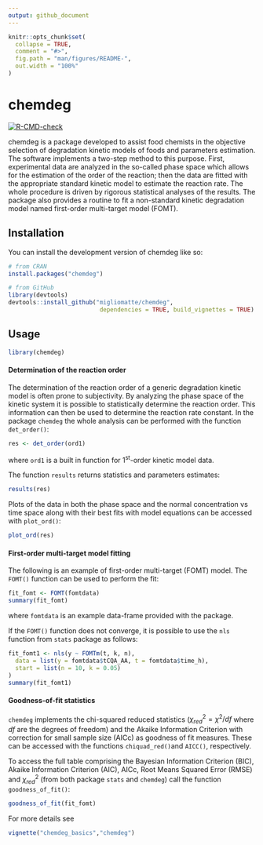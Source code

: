 ```yaml
---
output: github_document
---
```


<!-- README.md is generated from README.Rmd. Please edit that file -->

```r
knitr::opts_chunk$set(
  collapse = TRUE,
  comment = "#>",
  fig.path = "man/figures/README-",
  out.width = "100%"
)
```

# chemdeg

<!-- badges: start -->
[![R-CMD-check](https://github.com/migliomatte/chemdeg/actions/workflows/R-CMD-check.yaml/badge.svg)](https://github.com/migliomatte/chemdeg/actions/workflows/R-CMD-check.yaml)
<!-- badges: end -->

chemdeg is a package developed to assist food chemists in the objective selection of degradation kinetic models of foods and parameters estimation. The software implements a two-step method to this purpose. First, experimental data are analyzed in the so-called phase space which allows for the estimation of the order of the reaction; then the data are fitted with the appropriate standard kinetic model to estimate the reaction rate. The whole procedure is driven by rigorous statistical analyses of the results. The package also provides a routine to fit a non-standard kinetic degradation model named first-order multi-target model (FOMT).

## Installation

You can install the development version of chemdeg like so:

``` r
# from CRAN
install.packages("chemdeg")

# from GitHub
library(devtools)
devtools::install_github("migliomatte/chemdeg",
                          dependencies = TRUE, build_vignettes = TRUE)
```

## Usage

```r
library(chemdeg)
```

#### Determination of the reaction order
The determination of the reaction order of a generic degradation kinetic model is often prone to subjectivity. By analyzing the phase space of the kinetic system it is possible to statistically determine the reaction order. This information can then be used to determine the reaction rate constant. In the package `chemdeg` the whole analysis can be performed with the function `det_order()`:

```r
res <- det_order(ord1)
```

where `ord1` is a built in function for 1^st^-order kinetic model data. 

The function `results` returns statistics and parameters estimates:
```r
results(res)
```

Plots of the data in both the phase space and the normal concentration vs time space along with their best fits with model equations can be accessed with `plot_ord()`:
```r
plot_ord(res)
```

#### First-order multi-target model fitting

The following is an example of first-order multi-target (FOMT) model. The `FOMT()` function can be used to perform the fit: 
```r
fit_fomt <- FOMT(fomtdata)
summary(fit_fomt)
```
where `fomtdata` is an example data-frame provided with the package.

If the `FOMT()` function does not converge, it is possible to use the `nls` function from `stats` package as follows:
```r
fit_fomt1 <- nls(y ~ FOMTm(t, k, n),
  data = list(y = fomtdata$tCQA_AA, t = fomtdata$time_h),
  start = list(n = 10, k = 0.05)
)
summary(fit_fomt1)
```

#### Goodness-of-fit statistics
`chemdeg` implements the chi-squared reduced statistics ($\chi^2_{red}=\chi^2/df$ where $df$ are the degrees of freedom) and the Akaike Information Criterion with correction for small sample size (AICc) as goodness of fit measures. These can be accessed with the functions `chiquad_red()`and `AICC()`, respectively.

To access the full table comprising the Bayesian Information Criterion (BIC), Akaike Information Criterion (AIC), AICc, Root Means Squared Error (RMSE) and $\chi^2_{red}$ (from both package `stats` and `chemdeg`) call the function  `goodness_of_fit()`:
```r
goodness_of_fit(fit_fomt)
```

For more details see 
``` r
vignette("chemdeg_basics","chemdeg")
```

